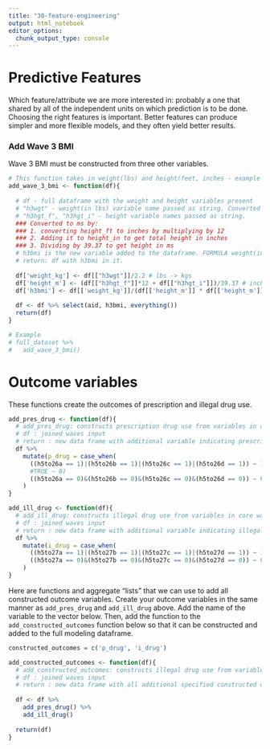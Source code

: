 ```yaml
---
title: "30-feature-engineering"
output: html_notebook
editor_options: 
  chunk_output_type: console
---
```


# Predictive Features

Which feature/attribute we are more interested in: probably a one that shared by all of the independent units on which prediction is to be done. Choosing the right features is important. Better features can produce simpler and more flexible models, and they often yield better results.

### Add Wave 3 BMI
Wave 3 BMI must be constructed from three other variables. 

```r
# This function takes in weight(lbs) and height(feet, inches - example : 6ft 2in) and returns the BMI after converting the weight to kgs and height to ms 
add_wave_3_bmi <- function(df){
  
  # df - full dataframe with the weight and height variables present
  # "h3wgt" - weight(in lbs) variable name passed as string. Converted to kgs by dividing by 2.2
  # "h3hgt_f", "h3hgt_i" - height variable names passed as string. 
  ### Converted to ms by:
  ### 1. converting height_ft to inches by multiplying by 12
  ### 2. Adding it to height_in to get total height in inches
  ### 3. Dividing by 39.37 to get height in ms
  # h3bmi is the new variable added to the dataframe. FORMULA weight(in kgs)/(height(in ms))^2
  # return: df with h3bmi in it. 
  
  df['weight_kg'] <- df[["h3wgt"]]/2.2 # lbs -> kgs
  df['height_m'] <- (df[["h3hgt_f"]]*12 + df[["h3hgt_i"]])/39.37 # inches -> meters
  df['h3bmi'] <- df[['weight_kg']]/(df[['height_m']] * df[['height_m']])  # bmi calculation
  
  df <- df %>% select(aid, h3bmi, everything())
  return(df)
}

# Example
# full_dataset %>% 
#   add_wave_3_bmi()
```

# Outcome variables

These functions create the outcomes of prescription and illegal drug use.
```r
add_pres_drug <- function(df){
  # add_pres_drug: constructs prescription drug use from variables in core wave 5 dataframe
  # df : joined waves input
  # return : new data frame with additional variable indicating prescription drug use
  df %>% 
    mutate(p_drug = case_when(
      ((h5to26a == 1)|(h5to26b == 1)|(h5to26c == 1)|(h5to26d == 1)) ~ 1,
      #TRUE ~ 0)
      ((h5to26a == 0)&(h5to26b == 0)&(h5to26c == 0)&(h5to26d == 0)) ~ 0)
    )
}
```

```r
add_ill_drug <- function(df){
  # add_ill_drug: constructs illegal drug use from variables in core wave 5 dataframe
  # df : joined waves input
  # return : new data frame with additional variable indicating illegal drug use
  df %>% 
    mutate(i_drug = case_when(
      ((h5to27a == 1)|(h5to27b == 1)|(h5to27c == 1)|(h5to27d == 1)) ~ 1,
      ((h5to27a == 0)&(h5to27b == 0)&(h5to27c == 0)&(h5to27d == 0)) ~ 0)
    )
}
```

Here are functions and aggregate "lists" that we can use to add all constructed outcome variables.  Create your outcome variables in the same manner as `add_pres_drug` and `add_ill_drug` above.  Add the name of the variable to the vector below.  Then, add the function to the `add_constructed_outcomes` function below so that it can be constructed and added to the full modeling dataframe.

```r
constructed_outcomes = c('p_drug', 'i_drug')
```


```r
add_constructed_outcomes <- function(df){
  # add_constructed_outcomes: constructs illegal drug use from variables in core wave 5 dataframe
  # df : joined waves input
  # return : new data frame with all additional specified constructed outcome variables
  
  df <- df %>%
    add_pres_drug() %>%
    add_ill_drug()
  
  return(df)
}

```

